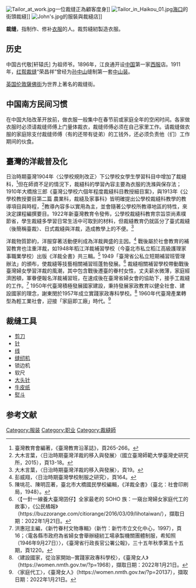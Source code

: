 [[File:Tailor_at_work.jpg|thumb]]一位裁缝正為顧客度身]]
[[File:Tailor_in_Haikou_01.jpg|thumb]][[海口|海口]]的街頭裁縫]]
[[File:John's.jpg|thumb]]的服裝與裁縫店]]

'''裁缝'''，指制作、修补[[衣服|衣服]]的人。裁剪縫紉製造衣服。

== 历史 ==

中国古代敬[轩辕氏]
为祖师爷。1896年，江良通开设[[中国|中国]]第一家[[西服|西服]]店。1911年，[[红帮裁缝|红帮裁缝]]“荣昌祥”曾经为[[孙中山|孙中山]]缝制第一套[[中山装|中山装]]。

[[英国|英国]][[伦敦|伦敦]][[薩佛街|薩佛街]]为世界上著名的裁缝街。

== 中国南方民间习惯 ==
在中国大陆改革开放前，做衣服一般集中在春节前或家庭全年的空闲时间。各家做衣服时必须请裁缝师傅上门量体裁衣，裁缝师傅必须在自己家里工作。请裁缝做衣服的家庭除支付裁缝师傅（有的还带有徒弟）的工钱外，还必须负责他（们）工作期间的伙食。

== 臺灣的洋裁普及化 ==
日治時期臺灣1904年〈公學校規則改正〉下公學校女學生學習科目中增加了裁縫科，<ref>臺灣教育會編著，《臺灣教育沿革誌》，頁265-266。</ref>但在師資不足的情況下，裁縫科的學習內容主要為衣服的洗滌與保存法；1910年大橋捨三郎《臺灣公學校六個年程度裁縫科目教授細目案》，與1913年《公學校教授要目第二篇 農業科，裁縫及家事科》皆明確提出公學校裁縫科教學的教導項目與時程，<ref>大木言葉，〈日治時期臺灣洋裁的移入與發展〉（國立臺灣師範大學臺灣史研究所，2015），頁13-18。</ref>教導內容多以實用為主，並會隨著公學校所教導地區的特性，來決定課程編撰要目。1922年新臺灣教育令發佈，公學校裁縫科教育宗旨崇尚素樸節省，學生裁縫多學習日常生活中可取到的材料，但裁縫教育仍就區分了臺式裁縫（後簡稱臺裁）、日式裁縫與洋裁，造成教學上的不便。<ref>大木言葉，〈日治時期臺灣洋裁的移入與發展〉，頁19。</ref>

洋裁物質節約，洋服穿著活動便利成為洋裁興盛的主因。<ref>彭威翔，〈日治時期臺灣學校制服之研究〉，頁164。</ref> 戰後屬於社會教育的補習教育也注重洋裁，如1948年稻江洋裁補習學校（今臺北市私立稻江高級護理家事職業學校）出版《洋裁全書》共三輯。<ref>陳垗花、陳明蕊著，臺北市大橋國民學校編輯，《洋裁全書》（臺北：社會印刷局，1948）。</ref> 1949「臺灣省公私立短期補習班管理辦法」的頒布，使裁縫等技藝相關補習班蓬勃發展。<ref>〈【一針一線養大臺灣囝仔】全家最老的 SOHO 族：一窺台灣婦女家庭代工的故事〉，《公民橘報》（<nowiki>https://buzzorange.com/citiorange/2016/03/09/lihotaiwan/），擷取日期：2022年1月21日。</nowiki></ref> 裁縫相關補習學校帶動戰後臺灣婦女學習洋裁的風潮，其中包含戰後遷臺的眷村女性，丈夫薪水微薄，家庭經濟困頓，軍眷便報名洋裁補習班，在速成後在臺灣省婦女會的協助下，接手工裁縫的工作。<ref>洪惠冠主編，《新竹眷村文物專輯》（新竹：新竹市立文化中心，1997），頁16；〈電各縣市政府為省婦女會舉辦縫紉工場承製機關團體制服，希知照（1946年9月27日）〉，《臺灣省行政長官公署公報》，三十五年秋季第五十五期，頁1220。</ref> 1950年代臺灣積極發展國家建設，秉持發展家政教育以健全社會、建設國家的理念，謝東閔於1957年成立實踐家政專科學校。<ref>〈建設國家，從治家開始─實踐家政專科學校〉，《臺灣女人》（<nowiki>https://women.nmth.gov.tw/?p=1968），擷取日期：2022年1月21日。</nowiki></ref> 1960年代臺灣產業轉型為輕工業社會，迎接「家庭即工廠」時代。<ref>〈家庭代工〉，《臺灣女人》（<nowiki>https://women.nmth.gov.tw/?p=20137），擷取日期：2022年1月21日。</nowiki></ref>

== 裁缝工具 ==
*[[剪刀|剪刀]]
*[[针|针]]
*[[线|线]]
*[[缝纫机|缝纫机]]
*锁边机
*软尺
*[[大头针|大头针]]
*[[牛皮纸|牛皮纸]]
*[[熨斗|熨斗]]

== 参考文献 ==
{{reflist}}

[[Category:服装|Category:服装]]
[[Category:职业|Category:职业]]
[[Category:裁縫師|Category:裁縫師]]
